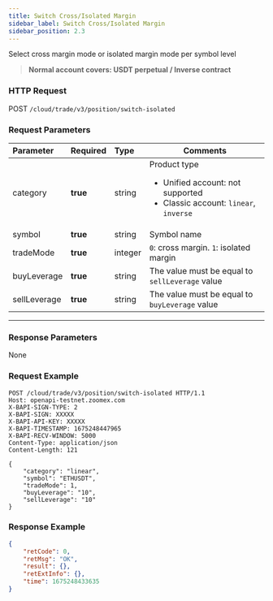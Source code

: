 ```yaml
---
title: Switch Cross/Isolated Margin
sidebar_label: Switch Cross/Isolated Margin
sidebar_position: 2.3
---
```


Select cross margin mode or isolated margin mode per symbol level
> **Normal account covers: USDT perpetual / Inverse contract**

### HTTP Request
POST `/cloud/trade/v3/position/switch-isolated`

### Request Parameters
| Parameter | Required | Type | Comments|
|:----- |:-------|:-----|------ |
|category |**true** |string |Product type <ul><li>Unified account: not supported</li><li>Classic account: `linear`, `inverse`</li></ul> |
|symbol |**true** |string |Symbol name |
|tradeMode |**true** |integer |`0`: cross margin. `1`: isolated margin |
|buyLeverage |**true** |string |The value must be equal to `sellLeverage` value|
|sellLeverage |**true** |string |The value must be equal to `buyLeverage` value|


---

### Response Parameters
None

### Request Example

```shell
POST /cloud/trade/v3/position/switch-isolated HTTP/1.1
Host: openapi-testnet.zoomex.com
X-BAPI-SIGN-TYPE: 2
X-BAPI-SIGN: XXXXX
X-BAPI-API-KEY: XXXXX
X-BAPI-TIMESTAMP: 1675248447965
X-BAPI-RECV-WINDOW: 5000
Content-Type: application/json
Content-Length: 121

{
    "category": "linear",
    "symbol": "ETHUSDT",
    "tradeMode": 1,
    "buyLeverage": "10",
    "sellLeverage": "10"
}
```

### Response Example

```json
{
    "retCode": 0,
    "retMsg": "OK",
    "result": {},
    "retExtInfo": {},
    "time": 1675248433635
}
```
